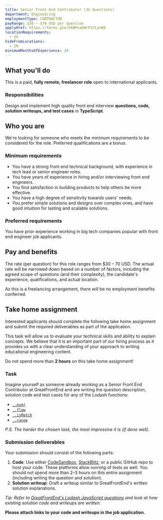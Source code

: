```yaml
---
title: Senior Front End Contributor (JS Questions)
department: Engineering
employmentType: CONTRACTOR
payRange: $30 – $70 USD per question
applyHref: https://forms.gle/hkWPvakWrFS7LynW8
locationRequirements:
  - US
hideFromLocations:
  - IN
minimumMonthsOfExperience: 24
---
```


## What you'll do

This is a paid, **fully remote, freelancer role** open to international applicants.

### Responsibilities

Design and implement high quality front end interview **questions, code, solution writeups, and test cases** in **TypeScript**.

## Who you are

We're looking for someone who meets the minimum requirements to be considered for the role. Preferred qualifications are a bonus.

### Minimum requirements

- You have a strong front end technical background, with experience in tech lead or senior engineer roles.
- You have years of experience in hiring and/or interviewing front end engineers.
- You find satisfaction in building products to help others be more effective.
- You have a high degree of sensitivity towards users' needs.
- You prefer simple solutions and designs over complex ones, and have good intuition for lasting and scalable solutions.

### Preferred requirements

You have prior experience working in big tech companies popular with front end engineer job applicants.

## Pay and benefits

The rate (per question) for this role ranges from $30 – 70 USD. The actual rate will be narrowed down based on a number of factors, including the agreed scope of questions (and their complexity), the candidate's experience, qualifications, and actual location.

As this is a freelancing arrangement, there will be no employment benefits conferred.

<div className="border border-neutral-200 dark:border-neutral-700 px-8 rounded-lg">

## Take home assignment

Interested applicants should complete the following take home assignment and submit the required deliverables as part of the application.

This task will allow us to evaluate your technical skills and ability to explain concepts. We believe that it is an important part of our hiring process as it provides us with a clear understanding of your approach to writing educational engineering content.

Do not spend more than **2 hours** on this take home assignment!

### Task

Imagine yourself as someone already working as a Senior Front End Contributor at GreatFrontEnd and are writing the question description, solution code and test cases for any of the Lodash functions:

- [`_.over`](https://lodash.com/docs/4.17.15#over)
- [`_.flow`](https://lodash.com/docs/4.17.15#flow)
- [`_.isMatch`](https://lodash.com/docs/4.17.15#isMatch)
- [`_.range`](https://lodash.com/docs/4.17.15#range)

_P.S. The harder the chosen task, the most impressive it is (if done well)._

### Submission deliverables

Your submission should consist of the following parts:

1. **Code**: Use either [CodeSandbox](https://codesandbox.io/), [StackBlitz](https://stackblitz.com/), or a public GitHub repo to host your code. These platforms allow running of tests as well. You should not spend more than 2–3 hours on this entire assignment (including writing the question and solution).
2. **Solution writeup**: Draft a writeup similar to GreatFrontEnd's written solution explanations.

_Tip: Refer to [GreatFrontEnd's Lodash JavaScript questions](https://www.greatfrontend.com/focus-areas/lodash) and look at how existing solution code and writeups are written._

**Please attach links to your code and writeups in the job application.**

</div>
